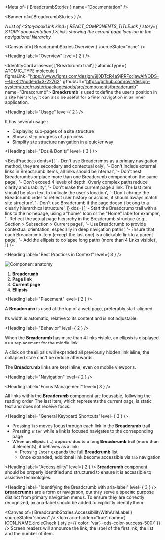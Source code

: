 
<Meta of={ BreadcrumbStories } name="Documentation" />

<Banner of={ BreadcrumbStories } />

_A list of <StorybookLink kind={ REACT_COMPONENTS_TITLE.link } story={ STORY.documentation }>Links</StorybookLink> showing the current page location in the navigational hierarchy._

<Canvas of={ BreadcrumbStories.Overview } sourceState="none" />

<Heading label="Overview" level={ 2 } />

<IdentityCard aliases={ ['Breadcrumb trail'] }
              atomicType={ ATOMIC_TYPE.molecule }
              figmaLink="https://www.figma.com/design/9jDDTcR4a9jPRFcdjawAlf/ODS---UI-Kit?node-id=3-22762"
              githubUrl="https://github.com/ovh/design-system/tree/master/packages/ods/src/components/breadcrumb"
              name="Breadcrumb">
  **Breadcrumb** is used to define the user's position in a site hierarchy, it can also be useful for a finer navigation in
  an inner application.
</IdentityCard>

<Heading label="Usage" level={ 2 } />

It has several usage :
* Displaying sub-pages of a site structure
* Show a step progress of a process
* Simplify site structure navigation in a quicker way

<Heading label="Dos & Don'ts" level={ 3 } />

<BestPractices
  donts={[
    '- Don\'t use Breadcrumbs as a primary navigation method, they are secondary and contextual only',
    '- Don\'t include external links in Breadcrumb items, all links should be internal',
    '- Don\'t nest Breadcrumbs or place more than one Breadcrumb component on the same page',
    '- Don\'t exceed 4 levels of depth. Overly complex paths reduce clarity and usability',
    '- Don\'t make the current page a link. The last item should be plain text to indicate the user\'s location',
    '- Don\'t change the Breadcrumb order to reflect user history or actions, it should always match site structure',
    '- Don\'t use Breadcrumb if the page doesn\'t belong to a clearly hierarchical structure',
  ]}
  dos={[
    '- Start the Breadcrumb trail with a link to the homepage, using a "home" Icon or the "Home" label for example',
    '- Reflect the actual page hierarchy in the Breadcrumb structure (e.g., Section > Subsection > Current page)',
    '- Use Breadcrumb to provide contextual orientation, especially in deep navigation paths',
    '- Ensure that each Breadcrumb item (except the last one) is a clickable link to a parent page',
    '- Add the ellipsis to collapse long paths (more than 4 Links visible)',
  ]}
/>

<Heading label="Best Practices in Context" level={ 3 } />

![Component anatomy](components/breadcrumb/anatomy.png "Component anatomy")

1. **Breadcrumb**
2. **Page link**
3. **Current page**
4. **Ellipsis**

<Heading label="Placement" level={ 2 } />

A **Breadcrumb** is used at the top of a web page, preferably start-aligned.

Its width is automatic, relative to its content and is not adjustable.

<Heading label="Behavior" level={ 2 } />

When the **Breadcrumb** has more than 4 links visible, an ellipsis is displayed as a replacement for the middle link.

A click on the ellipsis will expanded all previously hidden link inline, the collapsed state can't be redone afterwards.

The **Breadcrumb** links are kept inline, even on mobile viewports.

<Heading label="Navigation" level={ 2 } />

<Heading label="Focus Management" level={ 3 } />

All links within the **Breadcrumb** component are focusable, following the reading order. The last item, which represents the current page, is static text and does not receive focus.

<Heading label="General Keyboard Shortcuts" level={ 3 } />

* Pressing `Tab` moves focus through each link in the **Breadcrumb** trail
* Pressing `Enter` while a link is focused navigates to the corresponding page
* When an ellipsis (...) appears due to a long **Breadcrumb** trail (more than 4 elements), it behaves as a link:
  * Pressing `Enter` expands the full **Breadcrumb** list
  * Once expanded, additional link become accessible via `Tab` navigation

<Heading label="Accessibility" level={ 2 } />
**Breadcrumb** component should be properly identified and structured to ensure it is accessible to assistive technologies.

<Heading label="Identifying the Breadcrumb with aria-label" level={ 3 } />
**Breadcrumbs** are a form of navigation, but they serve a specific purpose distinct from primary navigation menus. To ensure they are correctly recognized, an <ExternalLink href="https://developer.mozilla.org/en-US/docs/Web/Accessibility/ARIA/Reference/Attributes/aria-label">aria-label</ExternalLink> should be added to explicitly identify them.

<Canvas of={ BreadcrumbStories.AccessibilityWithAriaLabel } sourceState="shown" />
 <Icon aria-hidden="true"
       name={ ICON_NAME.circleCheck }
       style={{ color: 'var(--ods-color-success-500)' }} /> Screen readers will announce the link, the label of the first link, the list and the number of item.
